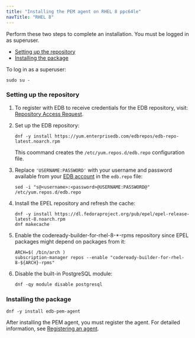 ```yaml
---
title: "Installing the PEM agent on RHEL 8 ppc64le"
navTitle: "RHEL 8"
---
```



Perform these two steps to complete an installation. You must be logged in as superuser.


- [Setting up the repository](#setting-up-the-repository)
- [Installing the package](#installing-the-package)

To log in as a superuser:

```shell
sudo su -
```

### Setting up the repository

1. To register with EDB to receive credentials for the EDB repository, visit: [Repository Access Request](https://www.enterprisedb.com/repository-access-request).

1. Set up the EDB repository:

   ```shell
   dnf -y install https://yum.enterprisedb.com/edbrepos/edb-repo-latest.noarch.rpm
   ```

   This coommand creates the `/etc/yum.repos.d/edb.repo` configuration file.

1. Replace `'USERNAME:PASSWORD'` with your username and password available from your
   [EDB account](https://www.enterprisedb.com/user) in the `edb.repo` file:

   ```shell
   sed -i "s@<username>:<password>@USERNAME:PASSWORD@" /etc/yum.repos.d/edb.repo
   ```

1. Install the EPEL repository and refresh the cache:

   ```shell
   dnf -y install https://dl.fedoraproject.org/pub/epel/epel-release-latest-8.noarch.rpm
   dnf makecache
   ```

1. Enable the codeready-builder-for-rhel-8-\*-rpms repository since EPEL packages might depend on packages from it:

   ```shell
   ARCH=$( /bin/arch )
   subscription-manager repos --enable "codeready-builder-for-rhel-8-${ARCH}-rpms"
   ```

1. Disable the built-in PostgreSQL module:
   
   ```shell
   dnf -qy module disable postgresql
   ```

### Installing the package

   ```shell
   dnf -y install edb-pem-agent
   ```

After installing the PEM agent, you must register the agent. For detailed information, see [Registering an agent](../../../registering_agent).


